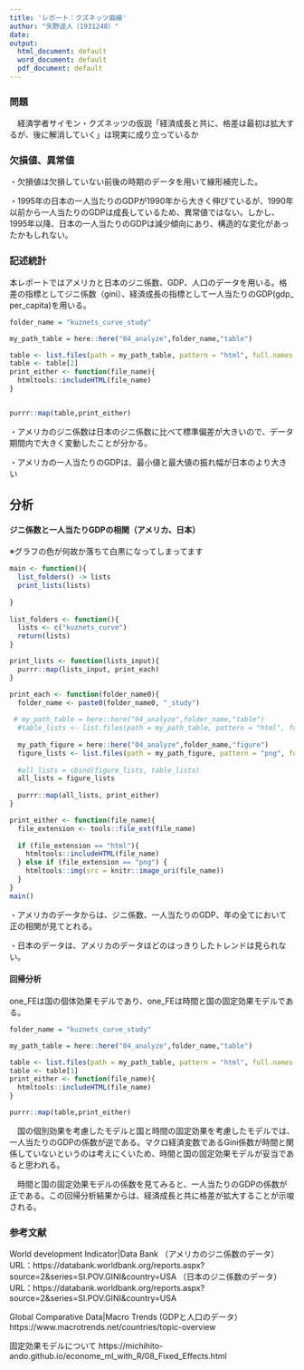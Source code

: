 ```yaml
---
title: 'レポート：クズネッツ曲線'
author: "矢野遥人（1931248）"
date: 
output:
  html_document: default
  word_document: default
  pdf_document: default
---
```


### 問題
　経済学者サイモン・クズネッツの仮説「経済成長と共に、格差は最初は拡大するが、後に解消していく」は現実に成り立っているか

### 欠損値、異常値
・欠損値は欠損していない前後の時期のデータを用いて線形補完した。

・1995年の日本の一人当たりのGDPが1990年から大きく伸びているが、1990年以前から一人当たりのGDPは成長しているため、異常値ではない。しかし、1995年以降、日本の一人当たりのGDPは減少傾向にあり、構造的な変化があったかもしれない。


### 記述統計
 本レポートではアメリカと日本のジニ係数、GDP、人口のデータを用いる。格差の指標としてジニ係数（gini）、経済成長の指標として一人当たりのGDP(gdp_ per_capita)を用いる。
```r

folder_name = "kuznets_curve_study"

my_path_table = here::here("04_analyze",folder_name,"table")

table <- list.files(path = my_path_table, pattern = "html", full.names = TRUE)
table <- table[2]
print_either <- function(file_name){
  htmltools::includeHTML(file_name)
}


purrr::map(table,print_either)


```

・アメリカのジニ係数は日本のジニ係数に比べて標準偏差が大きいので、データ期間内で大きく変動したことが分かる。

・アメリカの一人当たりのGDPは、最小値と最大値の振れ幅が日本のより大きい


## 分析
#### ジニ係数と一人当たりGDPの相関（アメリカ、日本）

※グラフの色が何故か落ちて白黒になってしまってます
```r
main <- function(){
  list_folders() -> lists
  print_lists(lists)
  
}
  
list_folders <- function(){
  lists <- c("kuznets_curve")
  return(lists)
}

print_lists <- function(lists_input){
  purrr::map(lists_input, print_each)
}

print_each <- function(folder_name0){
  folder_name <- paste0(folder_name0, "_study")
  
 # my_path_table = here::here("04_analyze",folder_name,"table")
  #table_lists <- list.files(path = my_path_table, pattern = "html", full.names = TRUE)
  
  my_path_figure = here::here("04_analyze",folder_name,"figure")
  figure_lists <- list.files(path = my_path_figure, pattern = "png", full.names = TRUE)
  
  #all_lists = cbind(figure_lists, table_lists)
  all_lists = figure_lists
  
  purrr::map(all_lists, print_either)
}

print_either <- function(file_name){
  file_extension <- tools::file_ext(file_name)
  
  if (file_extension == "html"){
    htmltools::includeHTML(file_name)
  } else if (file_extension == "png") {
    htmltools::img(src = knitr::image_uri(file_name))
  }
}
main()
```

・アメリカのデータからは、ジニ係数、一人当たりのGDP、年の全てにおいて正の相関が見てとれる。

・日本のデータは、アメリカのデータほどのはっきりしたトレンドは見られない。


#### 回帰分析

one_FEは国の個体効果モデルであり、one_FEは時間と国の固定効果モデルである。
```r
folder_name = "kuznets_curve_study"

my_path_table = here::here("04_analyze",folder_name,"table")

table <- list.files(path = my_path_table, pattern = "html", full.names = TRUE)
table <- table[1]
print_either <- function(file_name){
  htmltools::includeHTML(file_name)
}

purrr::map(table,print_either)

```

　国の個別効果を考慮したモデルと国と時間の固定効果を考慮したモデルでは、一人当たりのGDPの係数が逆である。マクロ経済変数であるGini係数が時間と関係していないというのは考えにくいため、時間と国の固定効果モデルが妥当であると思われる。

　時間と国の固定効果モデルの係数を見てみると、一人当たりのGDPの係数が正である。この回帰分析結果からは、経済成長と共に格差が拡大することが示唆される。

### 参考文献
World development Indicator|Data Bank
（アメリカのジニ係数のデータ）
 URL：https://databank.worldbank.org/reports.aspx?source=2&series=SI.POV.GINI&country=USA
（日本のジニ係数のデータ）
URL：https://databank.worldbank.org/reports.aspx?source=2&series=SI.POV.GINI&country=USA

Global Comparative Data|Macro Trends (GDPと人口のデータ）
https://www.macrotrends.net/countries/topic-overview

固定効果モデルについて
https://michihito-ando.github.io/econome_ml_with_R/08_Fixed_Effects.html


